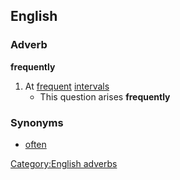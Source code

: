 ==English==

===Adverb===
'''frequently'''
#At [[frequent]] [[interval]]s
#* This question arises '''frequently'''
===Synonyms===
*[[often]]
[[Category:English adverbs]]